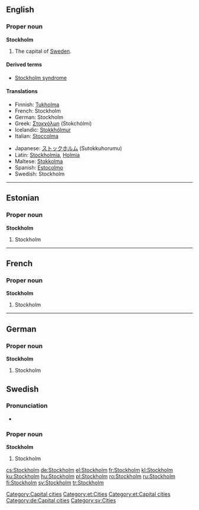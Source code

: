 {{wikipedia}}
==English==

===Proper noun===
'''Stockholm'''
#The capital of [[Sweden]].

====Derived terms====
*[[Stockholm syndrome]]

====Translations====
{{top}}
*Finnish: [[Tukholma]]
*French: Stockholm
*German: Stockholm
*Greek: [[Στοκχόλμη]] (Stokchólmi) {{f}}
*Icelandic: [[Stokkhólmur]] {{m}}
*Italian: [[Stoccolma]] {{f}}
{{mid}}
*Japanese: [[ストックホルム]] (Sutokkuhorumu)
*Latin: [[Stockholmia]], [[Holmia]]
*Maltese: [[Stokkolma]]
*Spanish: [[Estocolmo]]
*Swedish: Stockholm
{{bottom}}

[[Category:Capital cities]]

----

==Estonian==
===Proper noun===
'''Stockholm'''

# Stockholm

[[Category:et:Cities]]
[[Category:et:Capital cities]]

----

==French==

===Proper noun===
'''Stockholm'''
#Stockholm

----

==German==
===Proper noun===
'''Stockholm'''
# Stockholm

[[Category:de:Capital cities]]

==Swedish==

===Pronunciation===
*{{audio|Sv-Stockholm.ogg|audio}}

===Proper noun===
'''Stockholm'''
#Stockholm

[[Category:sv:Cities]]

[[cs:Stockholm]]
[[de:Stockholm]]
[[el:Stockholm]]
[[fr:Stockholm]]
[[kl:Stockholm]]
[[ku:Stockholm]]
[[hu:Stockholm]]
[[pl:Stockholm]]
[[ro:Stockholm]]
[[ru:Stockholm]]
[[fi:Stockholm]]
[[sv:Stockholm]]
[[tr:Stockholm]]